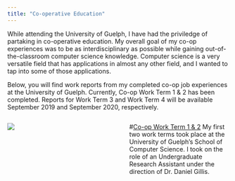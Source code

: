 ```yaml
---
title: "Co-operative Education"
---
```


While attending the University of Guelph, I have had the priviledge of partaking in co-operative education. My overall goal of my co-op experiences was to be as interdisciplinary as possible while gaining out-of-the-classroom computer science knowledge. Computer science is a very versatile field that has applications in almost any other field, and I wanted to tap into some of those applications.

Below, you will find work reports from my completed co-op job experiences at the University of Guelph. Currently, Co-op Work Term 1 & 2 has been completed. Reports for Work Term 3 and Work Term 4 will be available September 2019 and September 2020, respectively.

<style>
.column-left{
  float: left;
  width: 45%;
  text-align: left;
}

.column-right{
  float: right;
  width: 45%;
  text-align: left;
}
</style>


<div class="column-left">
[![](img/pipl-painting.jpg)](wt1.html)
</div>
<div class="column-right">
#[Co-op Work Term 1 & 2](wt1.html)
My first two work terms took place at the University of Guelph's School of Computer Science. I took on the role of an Undergraduate Research Assistant under the direction of Dr. Daniel Gillis. 
</div>
